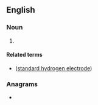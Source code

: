 {{also|nhe|nhè|nhé|nhẹ}}
==English==

===Noun===
{{en-noun}}

# {{initialism of|lang=en|[[normal hydrogen electrode]]}}

====Related terms====
* {{l|en|SHE}} ([[standard hydrogen electrode]])

===Anagrams===
* {{anagrams|en|a=ehn|Neh.|hen}}